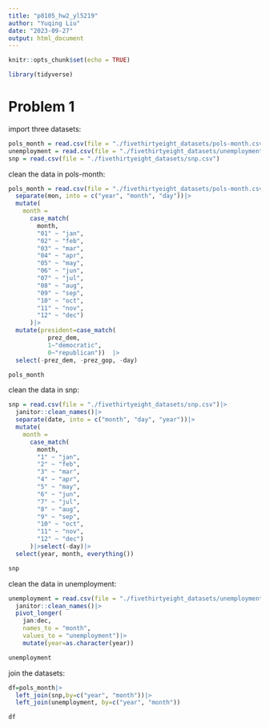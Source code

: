 ```yaml
---
title: "p8105_hw2_yl5219"
author: "Yuqing Liu"
date: "2023-09-27"
output: html_document
---
```

```r
knitr::opts_chunk$set(echo = TRUE)
```

```r
library(tidyverse)
```

# Problem 1
import three datasets:
```r
pols_month = read.csv(file = "./fivethirtyeight_datasets/pols-month.csv")
unemployment = read.csv(file = "./fivethirtyeight_datasets/unemployment.csv")
snp = read.csv(file = "./fivethirtyeight_datasets/snp.csv")
```

clean the data in pols-month:
```r
pols_month = read.csv(file = "./fivethirtyeight_datasets/pols-month.csv") |> janitor::clean_names() |>
  separate(mon, into = c("year", "month", "day"))|>
  mutate(
    month =
      case_match(
        month,
        "01" ~ "jan",
        "02" ~ "feb",
        "03" ~ "mar",
        "04" ~ "apr",
        "05" ~ "may",
        "06" ~ "jun",
        "07" ~ "jul",
        "08" ~ "aug",
        "09" ~ "sep",
        "10" ~ "oct",
        "11" ~ "nov",
        "12" ~ "dec")
      )|>
  mutate(president=case_match(
           prez_dem,
           1~"democratic",
           0~"republican"))  |>
  select(-prez_dem, -prez_gop, -day)

pols_month
```



clean the data in snp:
```r
snp = read.csv(file = "./fivethirtyeight_datasets/snp.csv")|>
  janitor::clean_names()|>
  separate(date, into = c("month", "day", "year"))|>
  mutate(
    month =
      case_match(
        month,
        "1" ~ "jan",
        "2" ~ "feb",
        "3" ~ "mar",
        "4" ~ "apr",
        "5" ~ "may",
        "6" ~ "jun",
        "7" ~ "jul",
        "8" ~ "aug",
        "9" ~ "sep",
        "10" ~ "oct",
        "11" ~ "nov",
        "12" ~ "dec")
      )|>select(-day)|>
  select(year, month, everything())

snp
```

clean the data in unemployment:
```r
unemployment = read.csv(file = "./fivethirtyeight_datasets/unemployment.csv")|>
  janitor::clean_names()|>
  pivot_longer(
    jan:dec,
    names_to = "month",
    values_to = "unemployment")|>
    mutate(year=as.character(year))

unemployment
```

join the datasets:
```r
df=pols_month|>
  left_join(snp,by=c("year", "month"))|>
  left_join(unemployment, by=c("year", "month"))

df
```




